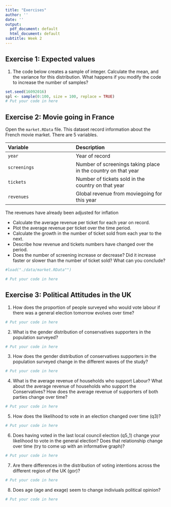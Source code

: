```yaml
---
title: "Exercises"
author: ''
date: ''
output:
  pdf_document: default
  html_document: default
subtitle: Week 2
---
```


## Exercise 1: Expected values


1. The code below creates a sample of integer. Calculate the mean, and the variance for this distribution.
What happens if you modify the code to increase the number of samples?

```r
set.seed(16092016)
spl <- sample(0:100, size = 100, replace = TRUE)
# Put your code in here

```


## Exercise 2: Movie going in France

Open the `market.RData` file. This dataset record information about the French movie market. There are 5 variables.

|Variable|Description|
|:-------|:----------|
|`year`  |Year of record|
|`screenings`|Number of screenings taking place in the country on that year|
|`tickets`|Number of tickets sold in the country on that year|
|`revenues`|Global revenue from moviegoing for this year|

The revenues have already been adjusted for inflation

- Calculate the average revenue per ticket for each year on record.
- Plot the average revenue per ticket over the time period.
- Calculate the growth in the number of ticket sold from each year to the next.
- Describe how revenue and tickets numbers have changed over the period.
- Does the number of screening increase or decrease? Did it increase faster or slower than the number of ticket sold? What can you conclude?

```r
#load("./data/market.RData"")

# Put your code in here

```


## Exercise 3: Political Attitudes in the UK

1. How does the proportion of people surveyed who would vote labour if there was a general election tomorrow evolves over time?


```r
# Put your code in here

```


2. What is the gender distribution of conservatives supporters in the population surveyed?


```r
# Put your code in here

```


3. How does the gender distribution of conservatives supporters in the population surveyed change in the different waves of the study?


```r
# Put your code in here

```


4. What is the average revenue of households who support Labour? What about the average revenue of households who support the Conservatives? How does the average revenue of supporters of both parties change over time?


```r
# Put your code in here

```


5. How does the likelihood to vote in an election changed over time (q3)?

```r
# Put your code in here

```

6. Does having voted in the last local council election (q5_1) change your likelihood to vote in the general election? Does that relationship change over time (try to come up with an informative graph)?

```r
# Put your code in here

```

7. Are there differences in the distribution of voting intentions across the different region of the UK (gor)?

```r
# Put your code in here

```

8. Does age (age and exage) seem to change indiviuals political opinion?

```r
# Put your code in here

```




